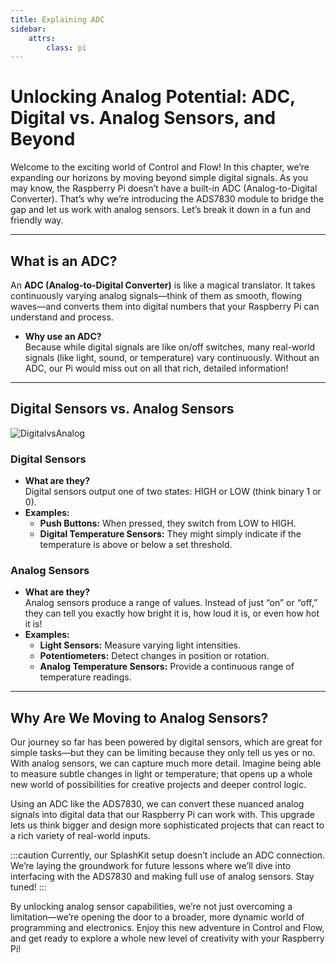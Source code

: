 ```yaml
---
title: Explaining ADC
sidebar:
    attrs:
        class: pi
---
```


# Unlocking Analog Potential: ADC, Digital vs. Analog Sensors, and Beyond

Welcome to the exciting world of Control and Flow! In this chapter, we’re expanding our horizons by moving beyond simple digital signals. As you may know, the Raspberry Pi doesn’t have a built-in ADC (Analog-to-Digital Converter). That’s why we’re introducing the ADS7830 module to bridge the gap and let us work with analog sensors. Let’s break it down in a fun and friendly way.

---

## What is an ADC?

An **ADC (Analog-to-Digital Converter)** is like a magical translator. It takes continuously varying analog signals—think of them as smooth, flowing waves—and converts them into digital numbers that your Raspberry Pi can understand and process.  
- **Why use an ADC?**  
  Because while digital signals are like on/off switches, many real-world signals (like light, sound, or temperature) vary continuously. Without an ADC, our Pi would miss out on all that rich, detailed information!

---

## Digital Sensors vs. Analog Sensors
![DigitalvsAnalog](./images/digital-vs-analog-sensor.png)
### Digital Sensors  
- **What are they?**  
  Digital sensors output one of two states: HIGH or LOW (think binary 1 or 0).  
- **Examples:**  
  - **Push Buttons:** When pressed, they switch from LOW to HIGH.  
  - **Digital Temperature Sensors:** They might simply indicate if the temperature is above or below a set threshold.  

### Analog Sensors  
- **What are they?**  
  Analog sensors produce a range of values. Instead of just “on” or “off,” they can tell you exactly how bright it is, how loud it is, or even how hot it is!  
- **Examples:**  
  - **Light Sensors:** Measure varying light intensities.  
  - **Potentiometers:** Detect changes in position or rotation.  
  - **Analog Temperature Sensors:** Provide a continuous range of temperature readings.

---

## Why Are We Moving to Analog Sensors?

Our journey so far has been powered by digital sensors, which are great for simple tasks—but they can be limiting because they only tell us yes or no. With analog sensors, we can capture much more detail. Imagine being able to measure subtle changes in light or temperature; that opens up a whole new world of possibilities for creative projects and deeper control logic.

Using an ADC like the ADS7830, we can convert these nuanced analog signals into digital data that our Raspberry Pi can work with. This upgrade lets us think bigger and design more sophisticated projects that can react to a rich variety of real-world inputs.

:::caution
Currently, our SplashKit setup doesn’t include an ADC connection. We’re laying the groundwork for future lessons where we’ll dive into interfacing with the ADS7830 and making full use of analog sensors. Stay tuned!
:::


By unlocking analog sensor capabilities, we’re not just overcoming a limitation—we’re opening the door to a broader, more dynamic world of programming and electronics. Enjoy this new adventure in Control and Flow, and get ready to explore a whole new level of creativity with your Raspberry Pi!